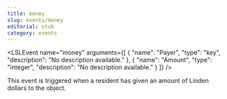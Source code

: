```yaml
---
title: money
slug: events/money
editorial: stub
category: events
---
```


<LSLEvent
	name="money"
	arguments={[
	{
		"name": "Payer",
		"type": "key",
		"description": "No description available."
	},
	{
		"name": "Amount",
		"type": "integer",
		"description": "No description available."
	}
]}
/>

This event is triggered when a resident has given an amount of Linden dollars to the object.

